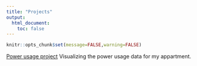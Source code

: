 ```yaml
---
title: "Projects"
output:
  html_document:
    toc: false
---
```


```r
knitr::opts_chunk$set(message=FALSE,warning=FALSE)
```

[Power usage project](https://emmaskarstein.github.io/docs/Power_usage_project.html) Visualizing the power usage data for my appartment.
